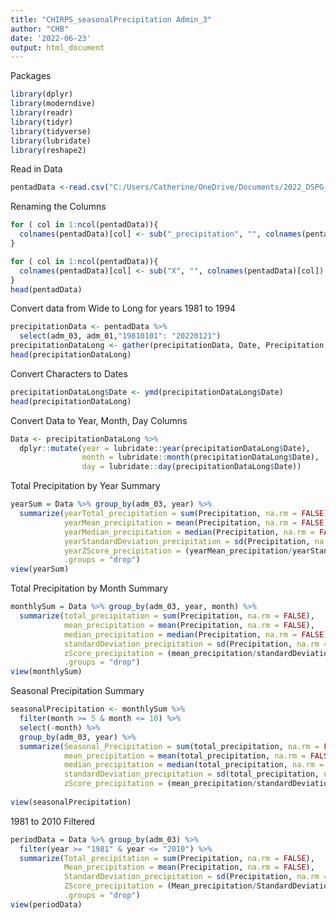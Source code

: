 ```yaml
---
title: "CHIRPS_seasonalPrecipitation Admin_3"
author: "CHB"
date: '2022-06-23'
output: html_document
---
```


Packages
```r
library(dplyr)
library(moderndive)
library(readr)
library(tidyr)
library(tidyverse)
library(lubridate)
library(reshape2)
```

Read in Data
```r
pentadData <-read.csv("C:/Users/Catherine/OneDrive/Documents/2022_DSPG_Sahel/rainfall_ts_niger_admin3.csv")
```

Renaming the Columns
```r
for ( col in 1:ncol(pentadData)){
  colnames(pentadData)[col] <- sub("_precipitation", "", colnames(pentadData)[col])
}

for ( col in 1:ncol(pentadData)){
  colnames(pentadData)[col] <- sub("X", "", colnames(pentadData)[col])
}
head(pentadData)
```

Convert data from Wide to Long for years 1981 to 1994
```r
precipitationData <- pentadData %>%
  select(adm_03, adm_01,"19810101": "20220121")
precipitationDataLong <- gather(precipitationData, Date, Precipitation, "19810101":"20220121")
head(precipitationDataLong)
```

Convert Characters to Dates
```r
precipitationDataLong$Date <- ymd(precipitationDataLong$Date)
head(precipitationDataLong)
```

Convert Data to Year, Month, Day Columns
```r
Data <- precipitationDataLong %>%
  dplyr::mutate(year = lubridate::year(precipitationDataLong$Date), 
                month = lubridate::month(precipitationDataLong$Date), 
                day = lubridate::day(precipitationDataLong$Date))
```

Total Precipitation by Year Summary
```r
yearSum = Data %>% group_by(adm_03, year) %>%
  summarize(yearTotal_precipitation = sum(Precipitation, na.rm = FALSE),
            yearMean_precipitation = mean(Precipitation, na.rm = FALSE),
            yearMedian_precipitation = median(Precipitation, na.rm = FALSE),
            yearStandardDeviation_precipitation = sd(Precipitation, na.rm = FALSE),
            yearZScore_precipitation = (yearMean_precipitation/yearStandardDeviation_precipitation),
            .groups = "drop")
view(yearSum)
```

Total Precipitation by Month Summary
```r
monthlySum = Data %>% group_by(adm_03, year, month) %>%
  summarize(total_precipitation = sum(Precipitation, na.rm = FALSE),
            mean_precipitation = mean(Precipitation, na.rm = FALSE),
            median_precipitation = median(Precipitation, na.rm = FALSE),
            standardDeviation_precipitation = sd(Precipitation, na.rm = FALSE),
            zScore_precipitation = (mean_precipitation/standardDeviation_precipitation),
            .groups = "drop")
view(monthlySum)
```

Seasonal Precipitation Summary
```r
seasonalPrecipitation <- monthlySum %>% 
  filter(month >= 5 & month <= 10) %>% 
  select(-month) %>%
  group_by(adm_03, year) %>% 
  summarize(Seasonal_Precipitation = sum(total_precipitation, na.rm = FALSE),
            mean_precipitation = mean(total_precipitation, na.rm = FALSE),
            median_precipitation = median(total_precipitation, na.rm = FALSE),
            standardDeviation_precipitation = sd(total_precipitation, na.rm = FALSE),
            zScore_precipitation = (mean_precipitation/standardDeviation_precipitation),)
  
view(seasonalPrecipitation)
```

1981 to 2010 Filtered
```r
periodData = Data %>% group_by(adm_03) %>%
  filter(year >= "1981" & year <= "2010") %>% 
  summarize(Total_precipitation = sum(Precipitation, na.rm = FALSE),
            Mean_precipitation = mean(Precipitation, na.rm = FALSE),
            StandardDeviation_precipitation = sd(Precipitation, na.rm = FALSE),
            ZScore_precipitation = (Mean_precipitation/StandardDeviation_precipitation),
            .groups = "drop")
view(periodData)
```
